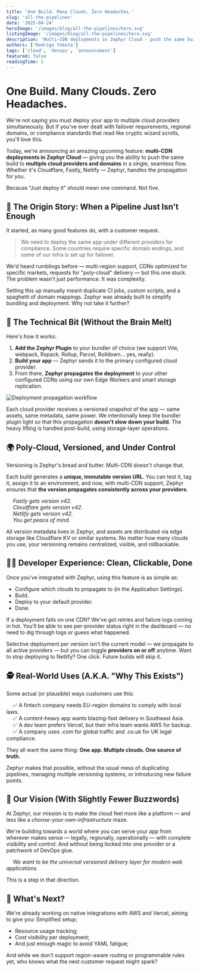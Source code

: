```yaml
---
title: 'One Build. Many Clouds. Zero Headaches.'
slug: 'all-the-pipelines'
date: '2025-04-24'
heroImage: '/images/blog/all-the-pipelines/hero.svg'
listingImage: '/images/blog/all-the-pipelines/hero.svg'
description: 'Multi-CDN deployments in Zephyr Cloud - push the same build to multiple cloud providers and domains in a single, seamless flow'
authors: ['Rodrigo Yokota']
tags: ['cloud', 'devops', 'announcement']
featured: false
readingTime: 5
---
```



# One Build. Many Clouds. Zero Headaches.

We're not saying you must deploy your app to multiple cloud providers simultaneously. But if you've ever dealt with failover requirements, regional domains, or compliance standards that read like cryptic wizard scrolls, you'll love this.

Today, we're announcing an amazing upcoming feature: **multi-CDN deployments in Zephyr Cloud** — giving you the ability to push the same build to **multiple cloud providers and domains** in a single, seamless flow. Whether it's Cloudflare, Fastly, Netlify — Zephyr, handles the propagation for you.

Because "Just deploy it" should mean one command. Not five.

## 🧠 The Origin Story: When a Pipeline Just Isn't Enough

It started, as many good features do, with a customer request.

> We need to deploy the same app under different providers for compliance. Some countries require specific domain endings, and some of our infra is set up for failover.

We'd heard rumblings before — multi-region support, CDNs optimized for specific markets, requests for "poly-cloud" delivery — but this one stuck. The problem wasn't just performance. It was complexity.

Setting this up manually meant duplicate CI jobs, custom scripts, and a spaghetti of domain mappings. Zephyr was already built to simplify bundling and deployment. Why not take it further?

## 🔧 The Technical Bit (Without the Brain Melt)

Here's how it works:

1. **Add the Zephyr Plugin** to your bundler of choice (we support Vite, webpack, Rspack, Rollup, Parcel, Rolldown… yes, really).
2. **Build your app** — Zephyr sends it to the primary configured cloud provider.
3. From there, **Zephyr propagates the deployment** to your other configured CDNs using our own Edge Workers and smart storage replication.

<img src={deploymentPropagation} alt="Deployment propagation workflow" />

Each cloud provider receives a versioned snapshot of the app — same assets, same metadata, same power. We intentionally keep the bundler plugin light so that this propagation **doesn't slow down your build**. The heavy lifting is handled post-build, using storage-layer operations.

## 🌍 Poly-Cloud, Versioned, and Under Control

Versioning is Zephyr's bread and butter. Multi-CDN doesn't change that.

Each build generates a **unique, immutable version URL**. You can test it, tag it, assign it to an environment, and now, with multi-CDN support, Zephyr ensures that **the version propagates consistently across your providers**.

&emsp; _Fastly gets version v42._<br />
&emsp; _Cloudflare gets version v42._<br />
&emsp; _Netlify gets version v42._<br />
&emsp; _You get peace of mind._<br />

All version metadata lives in Zephyr, and assets are distributed via edge storage like Cloudflare KV or similar systems. No matter how many clouds you use, your versioning remains centralized, visible, and rollbackable.

## 🧑‍💻 Developer Experience: Clean, Clickable, Done

Once you've integrated with Zephyr, using this feature is as simple as:

- Configure which clouds to propagate to (in the Application Settings).
- Build.
- Deploy to your default provider.
- Done.

If a deployment fails on one CDN? We've got retries and failure logs coming in hot. You'll be able to see per-provider status right in the dashboard — no need to dig through logs or guess what happened.

Selective deployment per version isn't the current model — we propagate to all active providers — but you can toggle **providers on or off** anytime. Want to stop deploying to Netlify? One click. Future builds will skip it.

## 🕵️ Real-World Uses (A.K.A. "Why This Exists")

Some actual (or plausible) ways customers use this:

&emsp; ✅ A fintech company needs EU-region domains to comply with local laws.<br />
&emsp; ✅ A content-heavy app wants blazing-fast delivery in Southeast Asia.<br />
&emsp; ✅ A dev team prefers Vercel, but their infra team wants AWS for backup.<br />
&emsp; ✅ A company uses .com for global traffic and .co.uk for UK legal compliance.<br />

They all want the same thing: **One app. Multiple clouds. One source of truth.**

Zephyr makes that possible, without the usual mess of duplicating pipelines, managing multiple versioning systems, or introducing new failure points.

## 🔭 Our Vision (With Slightly Fewer Buzzwords)

At Zephyr, our mission is to make the cloud feel more like a platform — and less like a _choose-your-own-infrastructure_ maze.

We're building towards a world where you can serve your app from wherever makes sense — legally, regionally, operationally — with complete visibility and control. And without being locked into one provider or a patchwork of DevOps glue.

&emsp; _We want to be the universal versioned delivery layer for modern web applications._

This is a step in that direction.

## 🔮 What's Next?

We're already working on native integrations with AWS and Vercel, aiming to give you:
Simplified setup;

- Resource usage tracking;
- Cost visibility per deployment;
- And just enough magic to avoid YAML fatigue;

And while we don't support region-aware routing or programmable rules yet, who knows what the next customer request might spark?
